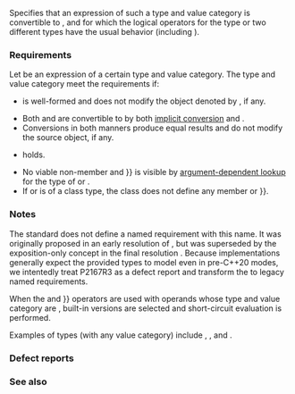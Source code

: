 {{cpp/named req/title|BooleanTestable}}
{{cpp/named req/navbar}}

Specifies that an expression of such a type and value category is convertible to {{c/core|bool}}, and for which the logical operators for the type or two different {{named req/core|BooleanTestable}} types have the usual behavior (including {{enwiki|Short-circuit evaluation|short-circuiting}}).

===Requirements===
Let {{c|e}} be an expression of a certain type and value category. The type and value category meet the {{named req/core|BooleanTestable}} requirements if:
* {{c|!e}} is well-formed and does not modify the object denoted by {{c|e}}, if any{{rev inl|since=c++11|, except that if {{c|e}} is an xvalue, the denoted object can be left in a valid but unspecified state}}.
* Both {{c|e}} and {{c|!e}} are convertible to {{c/core|bool}} by both [[cpp/language/implicit_conversion|implicit conversion]] and {{ltt|cpp/language/static_cast}}.
* Conversions in both manners produce equal results and do not modify the source object, if any{{rev inl|since=c++11|, except that if {{c|e}} or {{c|!e}} is an xvalue, the source object can be left in a valid but unspecified state}}.
* {{c|1=bool(!e) == !bool(e)}} holds.
* No viable non-member {{c/core|operator&amp;&amp;}} and {{c/core|operator{{!!}}}} is visible by [[cpp/language/adl|argument-dependent lookup]] for the type of {{c|e}} or {{c|!e}}.
* If {{c|e}} or {{c|!e}} is of a class type, the class does not define any member {{c/core|operator&amp;&amp;}} or {{c/core|operator{{!!}}}}.

===Notes===
The standard does not define a named requirement with this name. It was originally proposed in an early resolution of {{wg21|LWG2114}}, but was superseded by the exposition-only concept {{tti|{{lt|cpp/concepts/boolean-testable}}}} in the final resolution {{wg21|P2167R3}}. Because implementations generally expect the provided types to model {{tti|boolean-testable}} even in pre-C++20 modes, we intentedly treat P2167R3 as a defect report and transform the {{tti|boolean-testable}} to legacy named requirements.

When the {{tt|&amp;&amp;}} and {{tt|{{!!}}}} operators are used with operands whose type and value category are {{named req/core|BooleanTestable}}, built-in versions are selected and short-circuit evaluation is performed.

{{rrev|since=c++20|
The type and value category of an expression {{c|e}} meet the {{named req/core|BooleanTestable}} requirements if and only if {{c|decltype((e))}} models {{tti|{{lt|cpp/concepts/boolean-testable}}}}.}}

Examples of {{named req/core|BooleanTestable}} types (with any value category) include {{c/core|bool}}{{rev inl|since=c++11|, {{lc|std::true_type}}}}, {{c/core|std::bitset&lt;N&gt;::}}{{ltt|cpp/utility/bitset/reference}}, and {{c/core|int*}}.

===Defect reports===
{{dr list begin}}
{{dr list item|wg=lwg|dr=2114|paper=P2167R3|std=C++98|before=convertibility to {{c/core|bool}} was too weak to reflect the expectation of implementations|after=requirements strengthened}}
{{dr list end}}

===See also===
{{dsc begin}}
{{dsc inc|cpp/concepts/dsc boolean-testable}}
{{dsc end}}

{{langlinks|es|ja|zh}}